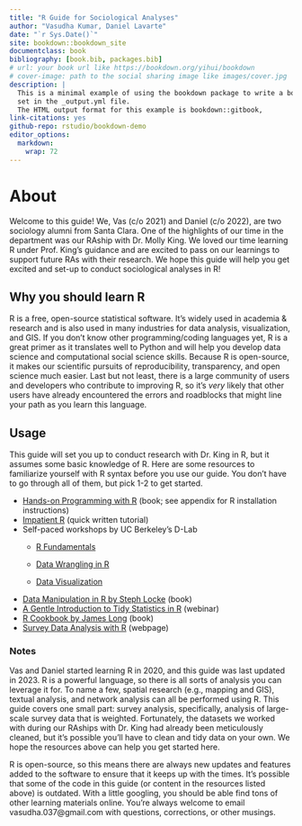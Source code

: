 ```yaml
---
title: "R Guide for Sociological Analyses"
author: "Vasudha Kumar, Daniel Lavarte"
date: "`r Sys.Date()`"
site: bookdown::bookdown_site
documentclass: book
bibliography: [book.bib, packages.bib]
# url: your book url like https://bookdown.org/yihui/bookdown
# cover-image: path to the social sharing image like images/cover.jpg
description: |
  This is a minimal example of using the bookdown package to write a book.
  set in the _output.yml file.
  The HTML output format for this example is bookdown::gitbook,
link-citations: yes
github-repo: rstudio/bookdown-demo
editor_options: 
  markdown: 
    wrap: 72
---
```


# About

Welcome to this guide! We, Vas (c/o 2021) and Daniel (c/o 2022), are two
sociology alumni from Santa Clara. One of the highlights of our time in
the department was our RAship with Dr. Molly King. We loved our time
learning R under Prof. King's guidance and are excited to pass on our
learnings to support future RAs with their research. We hope this guide
will help you get excited and set-up to conduct sociological analyses in
R!

## Why you should learn R

R is a free, open-source statistical software. It's widely used in
academia & research and is also used in many industries for data
analysis, visualization, and GIS. If you don't know other
programming/coding languages yet, R is a great primer as it translates
well to Python and will help you develop data science and computational
social science skills. Because R is open-source, it makes our scientific
pursuits of reproducibility, transparency, and open science much easier.
Last but not least, there is a large community of users and developers
who contribute to improving R, so it's *very* likely that other users
have already encountered the errors and roadblocks that might line your
path as you learn this language.

## Usage

This guide will set you up to conduct research with Dr. King in R, but
it assumes some basic knowledge of R. Here are some resources to
familiarize yourself with R syntax before you use our guide. You don't
have to go through all of them, but pick 1-2 to get started.

-   [Hands-on Programming with
    R](https://rstudio-education.github.io/hopr/) (book; see appendix
    for R installation instructions)
-   [Impatient
    R](https://www.burns-stat.com/documents/tutorials/impatient-r/)
    (quick written tutorial)
-   Self-paced workshops by UC Berkeley's D-Lab
    -   [R
        Fundamentals](https://github.com/dlab-berkeley/R-Fundamentals)

    -   [Data Wrangling in
        R](https://github.com/dlab-berkeley/R-Data-Wrangling)

    -   [Data
        Visualization](https://github.com/dlab-berkeley/R-Data-Visualization)
-   [Data Manipulation in R by Steph
    Locke](https://itsalocke.com/files/DataManipulationinR.pdf) (book)
-   [A Gentle Introduction to Tidy Statistics in
    R](https://posit.co/resources/videos/a-gentle-introduction-to-tidy-statistics-in-r/)
    (webinar)
-   [R Cookbook by James Long](https://rc2e.com/) (book)
-   [Survey Data Analysis with R](https://stats.oarc.ucla.edu/r/seminars/survey-data-analysis-with-r/) (webpage)

### Notes

Vas and Daniel started learning R in 2020, and this guide was last
updated in 2023. R is a powerful language, so there is all sorts of
analysis you can leverage it for. To name a few, spatial research (e.g.,
mapping and GIS), textual analysis, and network analysis can all be
performed using R. This guide covers one small part: survey analysis,
specifically, analysis of large-scale survey data that is weighted.
Fortunately, the datasets we worked with during our RAships with Dr.
King had already been meticulously cleaned, but it's possible you'll
have to clean and tidy data on your own. We hope the resources above can
help you get started here.

R is open-source, so this means there are always new updates and
features added to the software to ensure that it keeps up with the
times. It's possible that some of the code in this guide (or content in
the resources listed above) is outdated. With a little
googling, you should be able find tons of other learning materials
online. You're always welcome to email
vasudha.037\@gmail.com with questions, corrections, or other musings.
